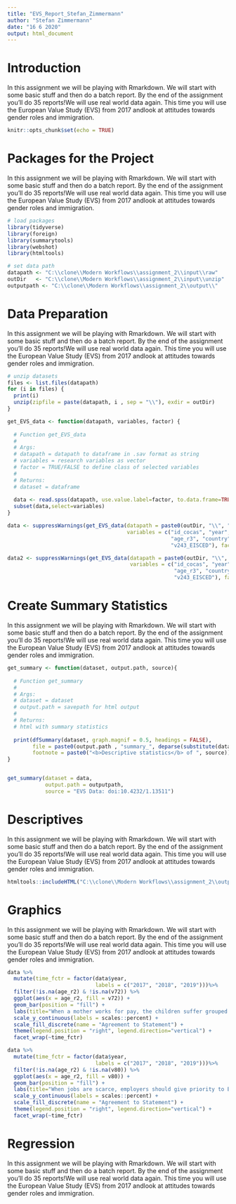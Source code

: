```yaml
---
title: "EVS_Report_Stefan_Zimmermann"
author: "Stefan Zimmermann"
date: "16 6 2020"
output: html_document
---
```


# Introduction
In this assignment we will be playing with Rmarkdown. We will start with some basic stuff and then do  a batch report. By the end of the assignment you’ll do 35 reports!We will use real world data again. This time you will use the European Value Study (EVS) from 2017 andlook at attitudes towards gender roles and immigration.

```r
knitr::opts_chunk$set(echo = TRUE)
```

# Packages for the Project
In this assignment we will be playing with Rmarkdown. We will start with some basic stuff and then do  a batch report. By the end of the assignment you’ll do 35 reports!We will use real world data again. This time you will use the European Value Study (EVS) from 2017 andlook at attitudes towards gender roles and immigration.

```r
# load packages
library(tidyverse)
library(foreign)
library(summarytools)
library(webshot)
library(htmltools)
```

```r
# set data path
datapath <- "C:\\clone\\Modern Workflows\\assignment_2\\input\\raw"
outDir   <- "C:\\clone\\Modern Workflows\\assignment_2\\input\\unzip"
outputpath <- "C:\\clone\\Modern Workflows\\assignment_2\\output\\"
```

# Data Preparation
In this assignment we will be playing with Rmarkdown. We will start with some basic stuff and then do  a batch report. By the end of the assignment you’ll do 35 reports!We will use real world data again. This time you will use the European Value Study (EVS) from 2017 andlook at attitudes towards gender roles and immigration.

```r
# unzip datasets
files <- list.files(datapath)
for (i in files) {
  print(i)
  unzip(zipfile = paste(datapath, i , sep = "\\"), exdir = outDir)
}

get_EVS_data <- function(datapath, variables, factor) {
  
  # Function get_EVS_data
  # 
  # Args:
  # datapath = datapath to dataframe in .sav format as string
  # variables = research variables as vector
  # factor = TRUE/FALSE to define class of selected variables
  #
  # Returns:
  # dataset = dataframe
  
  data <- read.spss(datapath, use.value.label=factor, to.data.frame=TRUE)
  subset(data,select=variables) 
}  

data <- suppressWarnings(get_EVS_data(datapath = paste0(outDir, "\\", "ZA7500_v3-0-0.sav"),
                                      variables = c("id_cocas", "year", "age", "age_r", "age_r2",
                                                    "age_r3", "country", "v72", "v80", "v225", "v243_ISCED_1",
                                                    "v243_EISCED"), factor = FALSE))

data2 <- suppressWarnings(get_EVS_data(datapath = paste0(outDir, "\\", "ZA7500_v3-0-0.sav"),
                                       variables = c("id_cocas", "year", "age", "age_r", "age_r2",
                                                     "age_r3", "country", "v72", "v80", "v225", "v243_ISCED_1",
                                                     "v243_EISCED"), factor = TRUE))


```

# Create Summary Statistics
In this assignment we will be playing with Rmarkdown. We will start with some basic stuff and then do  a batch report. By the end of the assignment you’ll do 35 reports!We will use real world data again. This time you will use the European Value Study (EVS) from 2017 andlook at attitudes towards gender roles and immigration.

```r
get_summary <- function(dataset, output.path, source){
  
  # Function get_summary
  # 
  # Args:
  # dataset = dataset
  # output.path = savepath for html output
  #
  # Returns:
  # html with summary statistics
  
  print(dfSummary(dataset, graph.magnif = 0.5, headings = FALSE),
        file = paste0(output.path , "summary_", deparse(substitute(dataset)), ".html"), 
        footnote = paste0("<b>Descriptive statistics</b> of ", source))
}


get_summary(dataset = data, 
            output.path = outputpath,
            source = "EVS Data: doi:10.4232/1.13511")

```

# Descriptives
In this assignment we will be playing with Rmarkdown. We will start with some basic stuff and then do  a batch report. By the end of the assignment you’ll do 35 reports!We will use real world data again. This time you will use the European Value Study (EVS) from 2017 andlook at attitudes towards gender roles and immigration.

```r
htmltools::includeHTML("C:\\clone\\Modern Workflows\\assignment_2\\output\\summary_data.html")
```

# Graphics
In this assignment we will be playing with Rmarkdown. We will start with some basic stuff and then do  a batch report. By the end of the assignment you’ll do 35 reports!We will use real world data again. This time you will use the European Value Study (EVS) from 2017 andlook at attitudes towards gender roles and immigration.

```r
data %>%
  mutate(time_fctr = factor(data$year,
                            labels = c("2017", "2018", "2019")))%>%  
  filter(!is.na(age_r2) & !is.na(v72)) %>%
  ggplot(aes(x = age_r2, fill = v72)) +
  geom_bar(position = "fill") +
  labs(title="When a mother works for pay, the children suffer grouped:", x = "Age", y = "Proportion", caption = "Data from EVS") +
  scale_y_continuous(labels = scales::percent) +
  scale_fill_discrete(name = "Agreement to Statement") +
  theme(legend.position = "right", legend.direction="vertical") +
  facet_wrap(~time_fctr)

data %>%
  mutate(time_fctr = factor(data$year,
                            labels = c("2017", "2018", "2019")))%>%  
  filter(!is.na(age_r2) & !is.na(v80)) %>%
  ggplot(aes(x = age_r2, fill = v80)) +
  geom_bar(position = "fill") +
  labs(title="When jobs are scarce, employers should give priority to British people over immigrants:", x = "Age", y = "Proportion", caption = "Data from EVS") +
  scale_y_continuous(labels = scales::percent) +
  scale_fill_discrete(name = "Agreement to Statement") +
  theme(legend.position = "right", legend.direction="vertical") +
  facet_wrap(~time_fctr)
```

# Regression
In this assignment we will be playing with Rmarkdown. We will start with some basic stuff and then do  a batch report. By the end of the assignment you’ll do 35 reports!We will use real world data again. This time you will use the European Value Study (EVS) from 2017 andlook at attitudes towards gender roles and immigration.
